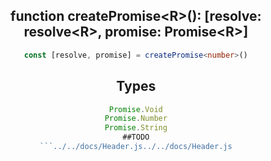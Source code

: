 
<Header root='../../' selected="standard/Promise" />

## function createPromise\<R>(): [resolve: resolve\<R>, promise: Promise\<R>]
```typescript
const [resolve, promise] = createPromise<number>()
```

## Types
```typescript
Promise.Void
Promise.Number
Promise.String
##TODO
```../../docs/Header.js../../docs/Header.js